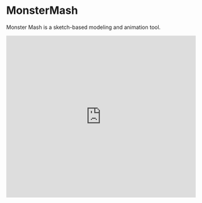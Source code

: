 # MonsterMash

Monster Mash is a sketch-based modeling and animation tool.

  <iframe
    width="100%"
    height="430"
    src="https://www.youtube.com/embed/V847wQNNf7s"
    frameborder="0"
    allow="accelerometer; autoplay; clipboard-write; encrypted-media; gyroscope; picture-in-picture"
    allowfullscreen
  />

MonsterMash is an online sketch-based modelling and animation tool that allows you to quickly sketch a character, inflate it into 3D, and promptly animate it. Developed by Google, the tool allows for quick and easy 3D character modelling through simple shapes and drawing. 

It allows for the exporting of models as STL or GLB files, which can be later edited or printed.

## Downloads

[Open MonsterMash](https://monstermash.zone/)